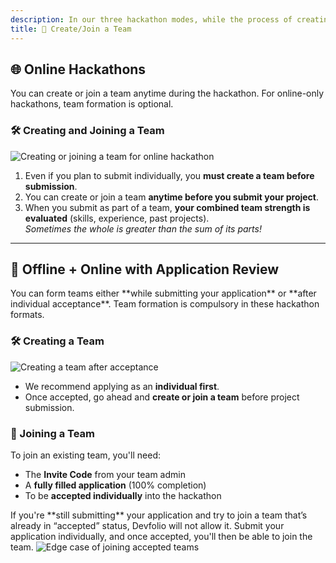 ```yaml
---
description: In our three hackathon modes, while the process of creating and joining teams remains consistent, their representation on the dashboard differs.
title: 🤼 Create/Join a Team
---
```


## 🌐 Online Hackathons

<Callout type="info" title="Optional for individuals">
You can create or join a team anytime during the hackathon. For online-only hackathons, team formation is optional.
</Callout>

### 🛠 Creating and Joining a Team

<img src="/assets/ScreenRecording2025-05-20at4.09.05PM-ezgif.com-video-to-gif-converter.gif" alt="Creating or joining a team for online hackathon" />

1. Even if you plan to submit individually, you **must create a team before submission**.
2. You can create or join a team **anytime before you submit your project**.
3. When you submit as part of a team, **your combined team strength is evaluated** (skills, experience, past projects).  
   _Sometimes the whole is greater than the sum of its parts!_

---

## 🏢 Offline + Online with Application Review

<Callout type="info" title="Team formation is mandatory">
You can form teams either **while submitting your application** or **after individual acceptance**. Team formation is compulsory in these hackathon formats.
</Callout>

### 🛠 Creating a Team

<img src="/assets/ScreenRecording2025-06-17at8.50.32AM-ezgif.com-video-to-gif-converter.gif" alt="Creating a team after acceptance" />

- We recommend applying as an **individual first**.
- Once accepted, go ahead and **create or join a team** before project submission.

### 🤝 Joining a Team

To join an existing team, you'll need:
- The **Invite Code** from your team admin
- A **fully filled application** (100% completion)
- To be **accepted individually** into the hackathon

<Callout type="warning" title="Heads up on edge case!">
If you're **still submitting** your application and try to join a team that’s already in “accepted” status, Devfolio will not allow it.  
Submit your application individually, and once accepted, you'll then be able to join the team.
</Callout>

<img src="/assets/image (78).png" alt="Edge case of joining accepted teams" />
